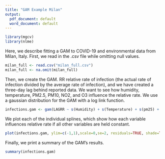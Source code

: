 ```yaml
---
title: "GAM Example Milan"
output:
  pdf_document: default
  word_document: default
---
```


```r
library(mgcv)
library(nlme)
```

Here, we describe fitting a GAM to COVID-19 and environmental data from Milan, Italy.
First, we read in the .csv file while omitting null values.

```r
milan_full <- read.csv("milan_full.csv")
milan_full <- na.omit(milan_full)
```

Then, we create the GAM. RR relative rate of infection (the actual rate of infection divided by the average rate of infection), and we have created a three-day lag behind reported data. We want to see how humidity, temperature, PM2.5, PM10, NO2, and O3 influence the relative rate. We use a gaussian distribution for the GAM with a log link function.

```r
infections.gam <- gam(LAGRR ~ s(Humidity) + s(Temperature) + s(pm25) + s(pm10) + s(no) + s(o3), family=gaussian(link="log"), data=milan_full)
```

We plot each of the individual splines, which show how each variable influences relative rate if all other variables are held constant.

```r
plot(infections.gam, ylim=c(-1,1),scale=0,se=2, residuals=TRUE, shade=TRUE,pages=1)
```

Finally, we print a summary of the GAM's results.

```r
summary(infections.gam)
```

